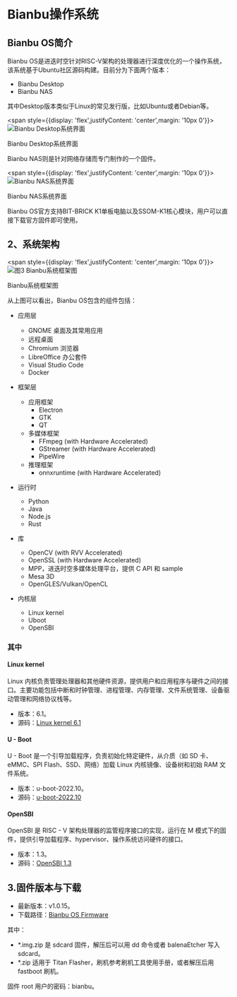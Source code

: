 # Bianbu操作系统

## Bianbu OS简介

Bianbu OS是进迭时空针对RISC-V架构的处理器进行深度优化的一个操作系统，该系统基于Ubuntu社区源码构建。目前分为下面两个版本：

- Bianbu Desktop
- Bianbu NAS

其中Desktop版本类似于Linux的常见发行版，比如Ubuntu或者Debian等。



<span style={{display: 'flex',justifyContent: 'center',margin: '10px 0'}}>![Bianbu Desktop系统界面](/img/k1/os/bianbuos.png)</span>
<div style={{textAlign: 'center'}}>Bianbu Desktop系统界面</div>


Bianbu NAS则是针对网络存储而专门制作的一个固件。



<span style={{display: 'flex',justifyContent: 'center',margin: '10px 0'}}>![Bianbu NAS系统界面](/img/k1/os/bianbu-nas.png)</span>
<div style={{textAlign: 'center'}}>Bianbu NAS系统界面</div>

Bianbu OS官方支持BIT-BRICK K1单板电脑以及SSOM-K1核心模块，用户可以直接下载官方固件即可使用。

## 2、系统架构
<span style={{display: 'flex',justifyContent: 'center',margin: '10px 0'}}>![图3 Bianbu系统框架图](/img/k1/os/os-arch.png)</span>

<div style={{textAlign: 'center'}}> Bianbu系统框架图</div>

从上图可以看出，Bianbu OS包含的组件包括：


- 应用层
  - GNOME 桌面及其常用应用
  - 远程桌面
  - Chromium 浏览器
  - LibreOffice 办公套件
  - Visual Studio Code
  - Docker

- 框架层
  - 应用框架
    - Electron
    - GTK
    - QT
  - 多媒体框架
    - FFmpeg (with Hardware Accelerated)
    - GStreamer (with Hardware Accelerated)
    - PipeWire
  - 推理框架
    - onnxruntime (with Hardware Accelerated)

- 运行时
  - Python
  - Java
  - Node.js
  - Rust

- 库
  - OpenCV (with RVV Accelerated)
  - OpenSSL (with Hardware Accelerated)
  - MPP，进迭时空多媒体处理平台，提供 C API 和 sample
  - Mesa 3D
  - OpenGLES/Vulkan/OpenCL

- 内核层
  - Linux kernel
  - Uboot
  - OpenSBI

### 其中

#### Linux kernel
Linux 内核负责管理处理器和其他硬件资源，提供用户和应用程序与硬件之间的接口。主要功能包括中断和时钟管理、进程管理、内存管理、文件系统管理、设备驱动管理和网络协议栈等。

- 版本：6.1。
- 源码：[Linux kernel 6.1](https://gitee.com/bianbu-linux/linux-6.1)

#### U - Boot
U - Boot 是一个引导加载程序，负责初始化特定硬件，从介质（如 SD 卡、eMMC、SPI Flash、SSD、网络）加载 Linux 内核镜像、设备树和初始 RAM 文件系统。

- 版本：u-boot-2022.10。
- 源码：[u-boot-2022.10](https://gitee.com/bianbu-linux/uboot-2022.10)

#### OpenSBI
OpenSBI 是 RISC - V 架构处理器的监管程序接口的实现，运行在 M 模式下的固件，提供引导加载程序、hypervisor、操作系统访问硬件的接口。

- 版本：1.3。
- 源码：[OpenSBI 1.3](https://gitee.com/bianbu-linux/opensbi)

## 3.固件版本与下载

- 最新版本：v1.0.15。
- 下载路径：[Bianbu OS Firmware](https://archive.spacemit.com/image/k1/version/bianbu/)

其中：

- *.img.zip 是 sdcard 固件，解压后可以用 dd 命令或者 balenaEtcher 写入 sdcard。
- *.zip 适用于 Titan Flasher，刷机参考刷机工具使用手册，或者解压后用 fastboot 刷机。

固件 root 用户的密码：bianbu。

















